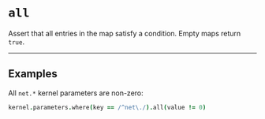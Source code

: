 # `all`

Assert that all entries in the map satisfy a condition. Empty maps return `true`.

---

## Examples

All `net.*` kernel parameters are non-zero:

```coffee
kernel.parameters.where(key == /^net\./).all(value != 0)
```
